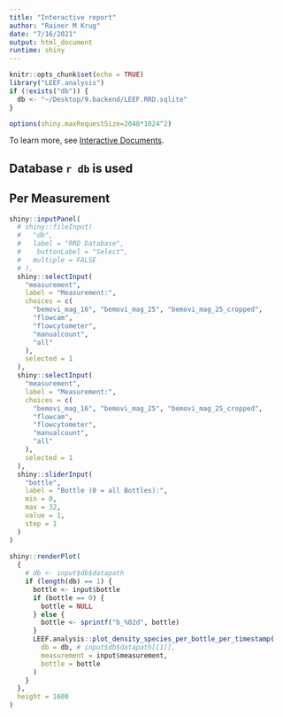 ```yaml
---
title: "Interactive report"
author: "Rainer M Krug"
date: "7/16/2021"
output: html_document
runtime: shiny
---
```


```r
knitr::opts_chunk$set(echo = TRUE)
library("LEEF.analysis")
if (!exists("db")) {
  db <- "~/Desktop/9.backend/LEEF.RRD.sqlite"
}

options(shiny.maxRequestSize=2048*1024^2)
```


To learn more, see [Interactive Documents](http://rmarkdown.rstudio.com/authoring_shiny.html).

## Database ``r db`` is used

## Per Measurement

```r
shiny::inputPanel(
  # shiny::fileInput(
  #   "db", 
  #   label = "RRD Database",
  #    buttonLabel = "Select",
  #   multiple = FALSE
  # ),
  shiny::selectInput(
    "measurement", 
    label = "Measurement:",
    choices = c(
      "bemovi_mag_16", "bemovi_mag_25", "bemovi_mag_25_cropped", 
      "flowcam", 
      "flowcytometer", 
      "manualcount",
      "all"
    ), 
    selected = 1
  ),
  shiny::selectInput(
    "measurement", 
    label = "Measurement:",
    choices = c(
      "bemovi_mag_16", "bemovi_mag_25", "bemovi_mag_25_cropped", 
      "flowcam", 
      "flowcytometer", 
      "manualcount",
      "all"
    ), 
    selected = 1
  ),
  shiny::sliderInput(
    "bottle", 
    label = "Bottle (0 = all Bottles):",
    min = 0, 
    max = 32, 
    value = 1, 
    step = 1
  )
)
   
shiny::renderPlot(
  {
    # db <- input$db$datapath
    if (length(db) == 1) {
      bottle <- input$bottle
      if (bottle == 0) {
        bottle = NULL
      } else {
        bottle <- sprintf("b_%02d", bottle)
      }
      LEEF.analysis::plot_density_species_per_bottle_per_timestamp(
        db = db, # input$db$datapath[[1]], 
        measurement = input$measurement,
        bottle = bottle
      )
    }
  },
  height = 1600
)
```
